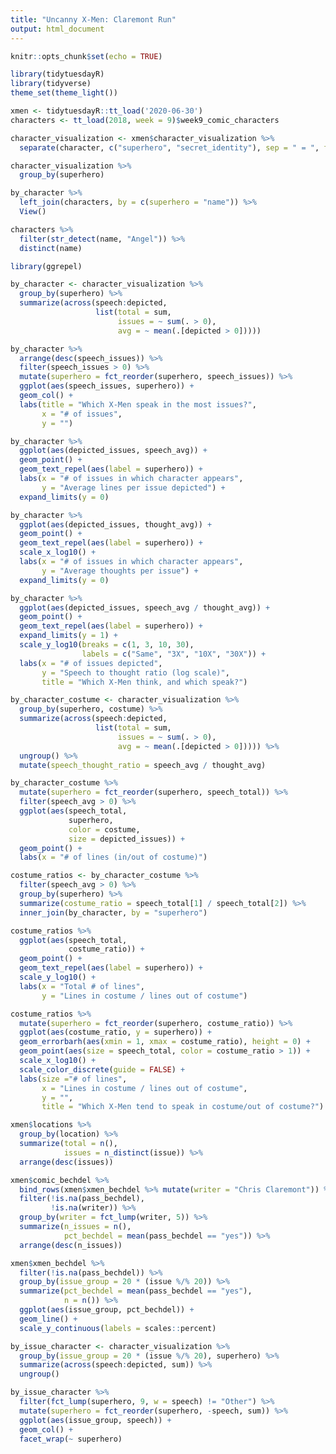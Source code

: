 ```yaml
---
title: "Uncanny X-Men: Claremont Run"
output: html_document
---
```


```r
knitr::opts_chunk$set(echo = TRUE)
```

```r
library(tidytuesdayR)
library(tidyverse)
theme_set(theme_light())

xmen <- tidytuesdayR::tt_load('2020-06-30')
characters <- tt_load(2018, week = 9)$week9_comic_characters
```

```r
character_visualization <- xmen$character_visualization %>%
  separate(character, c("superhero", "secret_identity"), sep = " = ", fill = "right")
```

```r
character_visualization %>%
  group_by(superhero)
```

```r
by_character %>%
  left_join(characters, by = c(superhero = "name")) %>%
  View()

characters %>%
  filter(str_detect(name, "Angel")) %>%
  distinct(name)
```


```r
library(ggrepel)

by_character <- character_visualization %>%
  group_by(superhero) %>%
  summarize(across(speech:depicted,
                   list(total = sum,
                        issues = ~ sum(. > 0),
                        avg = ~ mean(.[depicted > 0]))))

by_character %>%
  arrange(desc(speech_issues)) %>%
  filter(speech_issues > 0) %>%
  mutate(superhero = fct_reorder(superhero, speech_issues)) %>%
  ggplot(aes(speech_issues, superhero)) +
  geom_col() +
  labs(title = "Which X-Men speak in the most issues?",
       x = "# of issues",
       y = "")

by_character %>%
  ggplot(aes(depicted_issues, speech_avg)) +
  geom_point() +
  geom_text_repel(aes(label = superhero)) +
  labs(x = "# of issues in which character appears",
       y = "Average lines per issue depicted") +
  expand_limits(y = 0)

by_character %>%
  ggplot(aes(depicted_issues, thought_avg)) +
  geom_point() +
  geom_text_repel(aes(label = superhero)) +
  scale_x_log10() +
  labs(x = "# of issues in which character appears",
       y = "Average thoughts per issue") +
  expand_limits(y = 0)

by_character %>%
  ggplot(aes(depicted_issues, speech_avg / thought_avg)) +
  geom_point() +
  geom_text_repel(aes(label = superhero)) +
  expand_limits(y = 1) +
  scale_y_log10(breaks = c(1, 3, 10, 30),
                labels = c("Same", "3X", "10X", "30X")) +
  labs(x = "# of issues depicted",
       y = "Speech to thought ratio (log scale)",
       title = "Which X-Men think, and which speak?")
```

```r
by_character_costume <- character_visualization %>%
  group_by(superhero, costume) %>%
  summarize(across(speech:depicted,
                   list(total = sum,
                        issues = ~ sum(. > 0),
                        avg = ~ mean(.[depicted > 0])))) %>%
  ungroup() %>%
  mutate(speech_thought_ratio = speech_avg / thought_avg)

by_character_costume %>%
  mutate(superhero = fct_reorder(superhero, speech_total)) %>%
  filter(speech_avg > 0) %>%
  ggplot(aes(speech_total,
             superhero,
             color = costume,
             size = depicted_issues)) +
  geom_point() +
  labs(x = "# of lines (in/out of costume)")

costume_ratios <- by_character_costume %>%
  filter(speech_avg > 0) %>%
  group_by(superhero) %>%
  summarize(costume_ratio = speech_total[1] / speech_total[2]) %>%
  inner_join(by_character, by = "superhero")

costume_ratios %>%
  ggplot(aes(speech_total,
             costume_ratio)) +
  geom_point() +
  geom_text_repel(aes(label = superhero)) +
  scale_y_log10() +
  labs(x = "Total # of lines",
       y = "Lines in costume / lines out of costume")

costume_ratios %>%
  mutate(superhero = fct_reorder(superhero, costume_ratio)) %>%
  ggplot(aes(costume_ratio, y = superhero)) +
  geom_errorbarh(aes(xmin = 1, xmax = costume_ratio), height = 0) +
  geom_point(aes(size = speech_total, color = costume_ratio > 1)) +
  scale_x_log10() +
  scale_color_discrete(guide = FALSE) +
  labs(size ="# of lines",
       x = "Lines in costume / lines out of costume",
       y = "",
       title = "Which X-Men tend to speak in costume/out of costume?")
```

```r
xmen$locations %>%
  group_by(location) %>%
  summarize(total = n(),
            issues = n_distinct(issue)) %>%
  arrange(desc(issues))
```

```r
xmen$comic_bechdel %>%
  bind_rows(xmen$xmen_bechdel %>% mutate(writer = "Chris Claremont")) %>%
  filter(!is.na(pass_bechdel),
         !is.na(writer)) %>%
  group_by(writer = fct_lump(writer, 5)) %>%
  summarize(n_issues = n(),
            pct_bechdel = mean(pass_bechdel == "yes")) %>%
  arrange(desc(n_issues))
```

```r
xmen$xmen_bechdel %>%
  filter(!is.na(pass_bechdel)) %>%
  group_by(issue_group = 20 * (issue %/% 20)) %>%
  summarize(pct_bechdel = mean(pass_bechdel == "yes"),
            n = n()) %>%
  ggplot(aes(issue_group, pct_bechdel)) +
  geom_line() +
  scale_y_continuous(labels = scales::percent)
```

```r
by_issue_character <- character_visualization %>%
  group_by(issue_group = 20 * (issue %/% 20), superhero) %>%
  summarize(across(speech:depicted, sum)) %>%
  ungroup()

by_issue_character %>%
  filter(fct_lump(superhero, 9, w = speech) != "Other") %>%
  mutate(superhero = fct_reorder(superhero, -speech, sum)) %>%
  ggplot(aes(issue_group, speech)) +
  geom_col() +
  facet_wrap(~ superhero)
```



